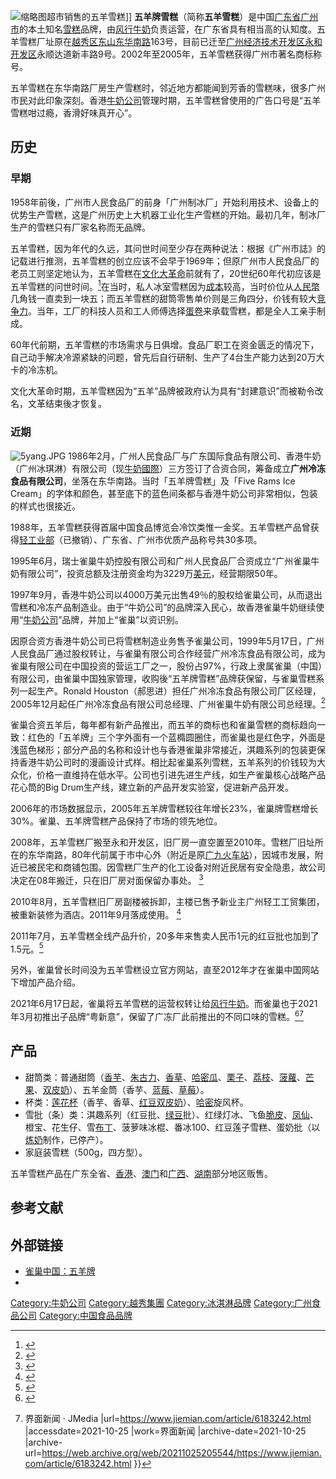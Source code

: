 [[File:SZ_深圳市_Shenzhen_福田_Futian_福中路_17_Fuzhong_Road_國際人才大廈_Rencai_Building_華潤萬家超級市場_Vanguard_Supermarket_food_五羊牌雪糕_Wuyang_ice_cream_Sept_2017_IX1.jpg|缩略图]]超市销售的五羊雪糕]]
'''五羊牌雪糕'''（简称'''五羊雪糕'''）是中国[[广东省|广东省]][[广州市|广州市]]的本土知名[[雪糕|雪糕]]品牌，由[[风行牛奶|风行牛奶]]负责运营，在广东省具有相当高的认知度。五羊雪糕厂址原在[[越秀区|越秀区]][[东山_(广州)|东山]][[东华路_(广州)|东华南路]]163号，目前已迁至[[广州经济技术开发区|广州经济技术开发区]][[永和开发区|永和开发区]]永顺达道新丰路9号。2002年至2005年，五羊雪糕获得广州市著名商标称号。

五羊雪糕在东华南路厂房生产雪糕时，邻近地方都能闻到芳香的雪糕味，很多广州市民对此印象深刻。香港[[牛奶公司|牛奶公司]]管理时期，五羊雪糕曾使用的广告口号是“五羊雪糕咁过瘾，香滑好味真开心”。

== 历史 ==
=== 早期 ===
1958年前後，广州市人民食品厂的前身「广州制冰厂」开始利用技术、设备上的优势生产雪糕，这是广州历史上大机器工业化生产雪糕的开始。最初几年，制冰厂生产的雪糕只有厂家名称而无品牌。

五羊雪糕，因为年代的久远，其问世时间至少存在两种说法：根据《广州市誌》的记载进行推测，五羊雪糕的创立应该不会早于1969年；但原广州市人民食品厂的老员工则坚定地认为，五羊雪糕在[[文化大革命|文化大革命]]前就有了，20世纪60年代初应该是五羊雪糕的问世时间。<ref>{{cite news|url=http://informationtimes.dayoo.com/html/2010-08/15/content_1067320.htm|title=与清凉甜蜜有关的现代工业遗址|publisher=信息时报|date=2010-08-15|accessdate=2011-10-08|deadurl=yes|archiveurl=https://web.archive.org/web/20100819172106/http://informationtimes.dayoo.com/html/2010-08/15/content_1067320.htm|archivedate=2010-08-19}}</ref>在当时，私人冰室雪糕因为[[成本|成本]]较高，当时价位从[[人民幣|人民幣]]几角钱一直卖到一块五；而五羊雪糕的甜筒零售单价则是三角四分，价钱有较大[[竞争力|竞争力]]。当年，工厂的科技人员和工人师傅选择[[蛋卷|蛋卷]]来承载雪糕，都是全人工亲手制成。 

60年代前期，五羊雪糕的市场需求与日俱增。食品厂职工在资金匮乏的情况下，自己动手解决冷源紧缺的问题，曾先后自行研制、生产了4台生产能力达到20万大卡的冷冻机。

文化大革命时期，五羊雪糕因为“五羊”品牌被政府认为具有“封建意识”而被勒令改名，文革结束後才恢复。

=== 近期 ===
[[File:5yang.JPG|thumb]]
1986年2月，广州人民食品厂与广东国际食品有限公司、香港牛奶（广州冰琪淋）有限公司（现[[牛奶國際|牛奶國際]]）三方签订了合资合同，筹备成立'''广州冷冻食品有限公司'''，坐落在东华南路。当时「五羊牌雪糕」及「F­ive Rams Ice Cream」的字体和颜色，甚至底下的蓝色间条都与香港牛奶公司非常相似，­包装的样式也很接近。

1988年，五羊雪糕获得首届中国食品博览会冷饮类惟一金奖。五羊雪糕产品曾获得[[中华人民共和国轻工业部|轻工业部]]（已撤销）、广东省、广州市优质产品称号共30多项。

1995年6月，瑞士雀巢牛奶控股有限公司和广州人民食品厂合资成立“广州雀巢牛奶有限公司”，投资总额及注册资金均为3229万[[美元|美元]]，经营期限50年。

1997年9月，香港牛奶公司以4000万美元出售49％的股权给雀巢公司，从而退出雪糕和冷冻产品制造业。由于“牛奶公司”的品牌深入民心，故香港雀巢牛奶继续使用“[[雀巢牛奶公司|牛奶公司]]”品牌，并加上“雀巢”以资识别。

因原合资方香港牛奶公司已将雪糕制造业务售予雀巢公司，1999年5月17日，广州人民食品厂通过股权转让，与雀巢有限公司合作经营广州冷冻食品有限公司，成为雀巢有限公司在中国投资的营运工厂之一，股份占97%，行政上隶属雀巢（中国）有限公司，由雀巢中国独家管理，收购後“五羊牌雪糕”品牌获保留，与雀巢雪糕系列一起生产。Ronald Houston（郝思进）担任广州冷冻食品有限公司厂区经理，2005年12月起任广州冷冻食品有限公司总经理、广州雀巢牛奶有限公司总经理。<ref>{{cite news|url=http://www.gzpi.gov.cn/gzfeb/ycyyj/hjzjjj/2007/200801/t20080116_66090.html|title=2007- RONALD HOUSTON（郝思进）|author=|date=2008-01-16|work=|publisher=广州市人力资源和社会保障局|accessdate=2011-10-08|archiveurl=https://archive.today/20120801030050/http://www.gzpi.gov.cn/gzfeb/ycyyj/hjzjjj/2007/200801/t20080116_66090.html|archivedate=2012-08-01|dead-url=yes}}</ref>

雀巢合资五羊后，每年都有新产品推出，而五羊的商标也和雀巢雪糕的商标趋向一致：红色的「五羊牌」三个字­外面有一个蓝橢圆圈住，而雀巢也是红色字，外面是浅蓝色梯形；部分产品的名称和设计也与香港雀巢非常接近，淇趣系列的包装更保持香港牛奶公司时的漫画设计式样。相比起雀巢系列雪糕，五羊系列的价钱较为大众化，价格一直维持在低水平。公司也引进先进生产线，如生产雀巢核心战略产品花心筒的Big Drum生产线，建立新的产品开发实验室，促进新产品开发。

2006年的市场数据显示，2005年五羊牌雪糕较往年增长23%，雀巢牌雪糕增长30%。雀巢、五羊牌雪糕产品保持了市场的领先地位。

2008年，五羊雪糕厂搬至永和开发区，旧厂房一直空置至2010年。雪糕厂旧址所在的东华南路，80年代前属于市中心外（附近是原[[大沙头站|广九火车站]]），因城市发展，附近已被民宅和商铺包围。因雪糕厂生产的化工设备对附近民居有安全隐患，故公司决定在08年搬迁，只在旧厂房对面保留办事处。 <ref>{{cite news|url=http://www.ycwb.com/epaper/xkb/html/2010-08/17/content_901689.htm|title=“五羊”拆旧址 雪糕不断货|publisher=新快报|date=2010-08-17|accessdate=2011-10-08|deadurl=yes|archiveurl=https://archive.is/20130428183247/http://www.ycwb.com/epaper/xkb/html/2010-08/17/content_901689.htm|archivedate=2013-04-28}}</ref>

2010年8月，五羊雪糕旧厂房副楼被拆卸，主楼已售予新业主广州轻工工贸集团，被重新装修为酒店。2011年9月落成使用。 <ref>{{cite news|url=http://nf.nfdaily.cn/epaper/nfds/content/20110905/ArticelA210002FM.htm|title=内环路边五羊雪糕厂没了|publisher=南方都市报|date=2011-09-05|accessdate=2011-10-08|deadurl=yes|archiveurl=https://archive.is/20120720130215/http://nf.nfdaily.cn/epaper/nfds/content/20110905/ArticelA210002FM.htm|archivedate=2012-07-20}}</ref>

2011年7月，五羊雪糕全线产品升价，20多年来售卖人民币1元的红豆批也加到了1.5元。<ref>{{cite news|url=http://life.dayoo.com/meal/201107/01/84468_17682117.htm|title=五羊牌雪糕上月全线涨价|publisher=信息时报|date=2010-07-01|accessdate=2011-10-08|deadurl=yes|archiveurl=https://web.archive.org/web/20160304075653/http://life.dayoo.com/meal/201107/01/84468_17682117.htm|archivedate=2016-03-04}}</ref>

另外，雀巢曾长时间没为五羊雪糕设立官方网站，直至2012年才在雀巢中国网站下增加产品介绍。

2021年6月17日起，雀巢将五羊雪糕的运营权转让给[[风行牛奶|风行牛奶]]。而雀巢也于2021年3月初推出子品牌“粤新意”，保留了广冻厂此前推出的不同口味的雪糕。<ref>{{cite news |author1=郭铁 |title=“五羊”雪糕商标易主越秀集团 结束与雀巢20年“联姻” |url=https://finance.sina.com.cn/jjxw/2021-06-18/doc-ikqciyzk0311188.shtml |accessdate=2021-06-19 |work=新京报 |agency=新浪网 |date=2021-06-18 |archive-date=2021-06-24 |archive-url=https://web.archive.org/web/20210624202754/https://finance.sina.com.cn/jjxw/2021-06-18/doc-ikqciyzk0311188.shtml }}</ref><ref>{{cite news |title=和雀巢牵手22年，五羊雪糕你变了{{!}}界面新闻 · JMedia |url=https://www.jiemian.com/article/6183242.html |accessdate=2021-10-25 |work=界面新闻 |archive-date=2021-10-25 |archive-url=https://web.archive.org/web/20211025205544/https://www.jiemian.com/article/6183242.html }}</ref>

== 产品 ==
* 甜筒类：普通甜筒（[[香芋|香芋]]、[[朱古力|朱古力]]、[[香草|香草]]、[[哈密瓜|哈密瓜]]、[[栗子|栗子]]、[[荔枝|荔枝]]、[[菠蘿|菠蘿]]、[[芒果|芒果]]、[[双皮奶|双皮奶]]）、五羊金筒（香芋、[[蓝莓|蓝莓]]、[[草莓|草莓]]）。
* 杯类：[[莲花杯|莲花杯]]（香芋、香草、[[红豆|红豆]][[双皮奶|双皮奶]]）、[[哈密|哈密]]旋风杯。
* 雪批（条）类：淇趣系列（红豆批、[[绿豆|绿豆]]批）、红绿灯冰、飞鱼[[脆皮|脆皮]]、[[凤仙|凤仙]]、橙宝、花生仔、雪[[布丁|布丁]]、菠萝味冰棍、番冰100、红豆莲子雪糕、蛋奶批（以[[炼奶|炼奶]]制作，已停产）。
* 家庭装雪糕（500g，四方型）。

五羊雪糕产品在广东全省、[[香港|香港]]、[[澳门|澳门]]和[[广西|广西]]、[[湖南|湖南]]部分地区贩售。

== 参考文献 ==
{{Reflist|35em}}

== 外部链接 ==
* [https://archive.is/20130101113703/http://www.nestle.com.cn/brands/Ice_Cream/Pages/wuyang.aspx 雀巢中国：五羊牌]
* {{sinaweibo|2746534590|五羊雪糕}}

[[Category:牛奶公司|Category:牛奶公司]]
[[Category:越秀集團|Category:越秀集團]]
[[Category:冰淇淋品牌|Category:冰淇淋品牌]]
[[Category:广州食品公司|Category:广州食品公司]]
[[Category:中国食品品牌|Category:中国食品品牌]]